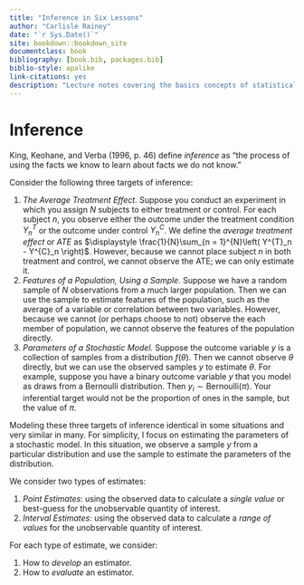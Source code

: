 ```yaml
--- 
title: "Inference in Six Lessons"
author: "Carlisle Rainey"
date: "`r Sys.Date()`"
site: bookdown::bookdown_site
documentclass: book
bibliography: [book.bib, packages.bib]
biblio-style: apalike
link-citations: yes
description: "Lecture notes covering the basics concepts of statistical inference for first-year political science PhD students."
---
```


# Inference {#intro}

King, Keohane, and Verba (1996, p. 46) define *inference* as "the process of using the facts we know to learn about facts we do not know."

Consider the following three targets of inference:

1. *The Average Treatment Effect.* Suppose you conduct an experiment in which you assign $N$ subjects to either treatment or control. For each subject $n$, you observe either the outcome under the treatment condition $Y^{T}_n$ or the outcome under control $Y^{C}_n$. We define the *average treatment effect* or *ATE* as $\displaystyle \frac{1}{N}\sum_{n = 1}^{N}\left( Y^{T}_n - Y^{C}_n \right)$. However, because we cannot place subject $n$ in both treatment and control, we cannot observe the ATE; we can only estimate it.
1. *Features of a Population, Using a Sample.* Suppose we have a random sample of $N$ observations from a much larger population. Then we can use the sample to estimate features of the population, such as the average of a variable or correlation between two variables. However, because we cannot (or perhaps choose to not) observe the each member of population, we cannot observe the features of the population directly.
1. *Parameters of a Stochastic Model.* Suppose the outcome variable $y$ is a collection of samples from a distribution $f(\theta)$. Then we cannot observe $\theta$ directly, but we can use the observed samples $y$ to estimate $\theta$. For example, suppose you have a binary outcome variable $y$ that you model as draws from a Bernoulli distribution. Then $y_i \sim \text{Bernoulli}(\pi)$. Your inferential target would not be the proportion of ones in the sample, but the value of $\pi$. 

Modeling these three targets of inference identical in some situations and very similar in many. For simplicity, I focus on estimating the parameters of a stochastic model. In this situation, we observe a sample $y$ from a particular distribution and use the sample to estimate the parameters of the distribution.

We consider two types of estimates:

1. *Point Estimates*: using the observed data to calculate a *single value* or best-guess for the unobservable quantity of interest.
1. *Interval Estimates*: using the observed data to calculate a *range of values* for the unobservable quantity of interest.

For each type of estimate, we consider:

1. How to *develop* an estimator.
1. How to *evaluate* an estimator.
